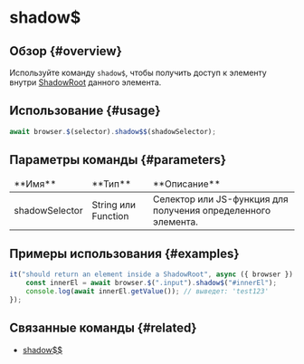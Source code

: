 # shadow$

## Обзор {#overview}

Используйте команду `shadow$`, чтобы получить доступ к элементу внутри [ShadowRoot][shadow-root] данного элемента.

## Использование {#usage}

```javascript
await browser.$(selector).shadow$$(shadowSelector);
```

## Параметры команды {#parameters}

<table>
<thead>
<tr><td>**Имя**</td><td>**Тип**</td><td>**Описание**</td></tr>
</thead>
<tbody>
<tr><td>shadowSelector</td><td>String или Function</td><td>Селектор или JS-функция для получения определенного элемента.</td></tr>

</tbody>
</table>

## Примеры использования {#examples}

```javascript
it("should return an element inside a ShadowRoot", async ({ browser }) => {
    const innerEl = await browser.$(".input").shadow$("#innerEl");
    console.log(await innerEl.getValue()); // выведет: 'test123'
});
```

## Связанные команды {#related}

-   [shadow$$](../shadowDollarDollar)

[shadow-root]: https://developer.mozilla.org/en-US/docs/Web/API/ShadowRoot
